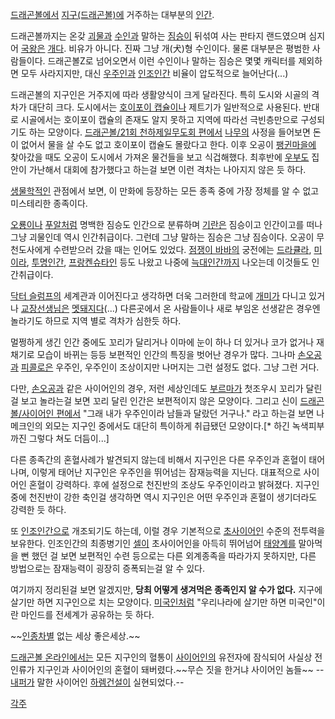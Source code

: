 [[드래곤볼]]에서 [[지구(드래곤볼)]]에 거주하는 대부분의 [[인간]].

드래곤볼까지는 온갖 [[괴물]]과 [[수인]]과 말하는 [[짐승]]이 뒤섞여 사는 판타지 랜드였으며 심지어 [[국왕]]은 [[개]]다. 비유가 아니다. 진짜 그냥 개(犬)형 수인이다. 물론 대부분은 평범한 사람들이다. 드래곤볼Z로 넘어오면서 이런 수인이나 말하는 짐승은 몇몇 캐릭터를 제외하면 모두 사라지지만, 대신 [[우주인]]과 [[인조인간]] 비율이 압도적으로 늘어난다(...)

드래곤볼의 지구인은 거주지에 따라 생활양식이 크게 달라진다. 특히 도시와 시골의 격차가 대단히 크다. 도시에서는 [[호이포이 캡슐]]이나 제트기가 일반적으로 사용된다. 반대로 시골에서는 호이포이 캡슐의 존재도 알지 못하고 지역에 따라선 극빈층만으로 구성되기도 하는 모양이다. [[드래곤볼/21회 천하제일무도회 편]]에서 [[나무]]의 사정을 들어보면 돈이 없어서 물을 살 수도 없고 호이포이 캡슐도 몰랐다고 한다. 이후 오공이 [[팽귄마을]]에 찾아갔을 때도 오공이 도시에서 가져온 물건들을 보고 식겁해했다. 최후반에 [[우부]]도 집안이 가난해서 대회에 참가했다고 하는걸 보면 이런 격차는 나아지지 않은 듯 하다.


[[생물학]]적인 관점에서 보면, 이 만화에 등장하는 모든 종족 중에 가장 정체를 알 수 없고 미스테리한 종족이다.

[[오룡]]이나 [[푸알]]처럼 명백한 짐승도 인간으로 분류하며 [[기란]]은 짐승이고 인간이고를 떠나 그냥 괴물인데 역시 인간취급이다. 그런데 그냥 말하는 짐승은 그냥 짐승이다. 오공이 무천도사에게 수련받으러 갔을 때는 인어도 있었다. [[점쟁이 바바]]의 궁전에는 [[드라큘라]], [[미이라]], [[투명인간]], [[프랑켄슈타인]] 등도 나왔고 나중에 [[늑대인간]]까지 나오는데 이것들도 인간취급이다.

[[닥터 슬럼프]]의 세계관과 이어진다고 생각하면 더욱 그러한데 학교에 [[개미]]가 다니고 있거나 [[교장선생님]]은 [[멧돼지]]다(...) 다른곳에서 온 사람들이나 새로 부임온 선생같은 경우엔 놀라기도 하므로 지역 별로 격차가 심한듯 하다.

멀쩡하게 생긴 인간 중에도 꼬리가 달리거나 이마에 눈이 하나 더 있거나 코가 없거나 재채기로 모습이 바뀌는 등등 보편적인 인간의 특징을 벗어난 경우가 많다. 그나마 [[손오공]]과 [[피콜로]]은 우주인, 우주인이 조상이지만 나머지는 그런 설정도 없다. 그냥 그런 거다.

다만, [[손오공]]과 같은 사이어인의 경우, 저런 세상인데도 [[부르마]]가 첫조우시 꼬리가 달린걸 보고 놀라는걸 보면 꼬리 달린 인간은 보편적이지 않은 모양이다. 그리고 신이 [[드래곤볼/사이어인 편]]에서 "그래 내가 우주인이라 남들과 달랐던 거구나." 라고 하는걸 보면 나메크인의 외모는 지구인 중에서도 대단히 특이하게 취급됐던 모양이다.[* 하긴 녹색피부까진 그렇다 쳐도 더듬이...]

다른 종족간의 혼혈사례가 발견되지 않는데 비해서 지구인은 다른 우주인과 혼혈이 태어나며, 이렇게 태어난 지구인은 우주인을 뛰어넘는 잠재능력을 지닌다. 대표적으로 사이어인 혼혈이 강력하다. 후에 설정으로 천진반의 조상도 우주인이라고 밝혀졌다. 지구인 중에 천진반이 강한 축인걸 생각하면 역시 지구인은 어떤 우주인과 혼혈이 생기더라도 강력한 듯 하다.

또 [[인조인간]]으로 개조되기도 하는데, 이럴 경우 기본적으로 [[초사이어인]] 수준의 전투력을 보유한다. 인조인간의 최종병기인 [[셀]]이 초사이어인을 아득히 뛰어넘어 [[태양계]]를 말아먹을 뻔 했던 걸 보면 보편적인 수련 등으로는 다른 외계종족을 따라가지 못하지만, 다른 방법으로는 잠재능력이 굉장히 증폭되는걸 알 수 있다.


여기까지 정리된걸 보면 알겠지만, '''당최 어떻게 생겨먹은 종족인지 알 수가 없다.''' 지구에 살기만 하면 지구인으로 치는 모양이다. [[미국]]인처럼 "우리나라에 살기만 하면 미국인"이란 마인드를 전세계가 공유하는 듯 하다. 

~~[[인종차별]] 없는 세상 좋은세상.~~

[[드래곤볼 온라인]]에서는 모든 지구인의 혈통이 [[사이어인]]의 유전자에 잠식되어 사실상 전 인류가 지구인과 사이어인의 혼혈이 돼버렸다.~~무슨 짓을 한거냐 사이어인 놈들~~ --[[내퍼]]가 말한 사이어인 [[하렘]]건설이 실현되었다.--

[[각주]]
